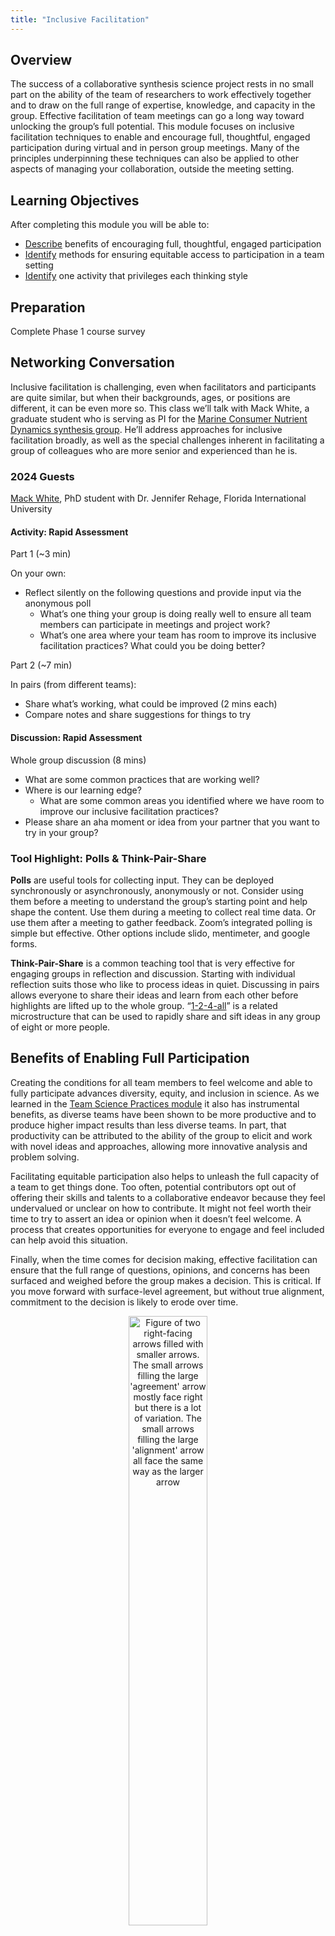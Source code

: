 ```yaml
---
title: "Inclusive Facilitation"
---
```


## Overview

The success of a collaborative synthesis science project rests in no small part on the ability of the team of researchers to work effectively together and to draw on the full range of expertise, knowledge, and capacity in the group. Effective facilitation of team meetings can go a long way toward unlocking the group's full potential. This module focuses on inclusive facilitation techniques to enable and encourage full, thoughtful, engaged participation during virtual and in person group meetings. Many of the principles underpinning these techniques can also be applied to other aspects of managing your collaboration, outside the meeting setting.

## Learning Objectives

After completing this module you will be able to: 

- <u>Describe</u> benefits of encouraging full, thoughtful, engaged participation
- <u>Identify</u> methods for ensuring equitable access to participation in a team setting
- <u>Identify</u> one activity that privileges each thinking style

## Preparation

Complete Phase 1 course survey

## Networking Conversation

Inclusive facilitation is challenging, even when facilitators and participants are quite similar, but when their backgrounds, ages, or positions are different, it can be even more so. This class we'll talk with Mack White, a graduate student who is serving as PI for the [Marine Consumer Nutrient Dynamics synthesis group](https://lternet.edu/working-groups/marine-consumer-nutrient-dynamics/). He'll address approaches for inclusive facilitation broadly, as well as the special challenges inherent in facilitating a group of colleagues who are more senior and experienced than he is.

:::panel-tabset

### 2024 Guests

[Mack White](https://mackwhite.github.io/), PhD student with Dr. Jennifer Rehage, Florida International University  

:::

::: {.callout-note icon="false"}
#### Activity: Rapid Assessment

Part 1 (~3 min)

On your own:

- Reflect silently on the following questions and provide input via the anonymous poll
    - What's one thing your group is doing really well to ensure all team members can participate in meetings and project work?
    - What's one area where your team has room to improve its inclusive facilitation practices? What could you be doing better?

Part 2 (~7 min)

In pairs (from different teams):

- Share what's working, what could be improved (2 mins each)
- Compare notes and share suggestions for things to try

:::

::: {.callout-warning icon="false"}
#### Discussion: Rapid Assessment

Whole group discussion (8 mins)

- What are some common practices that are working well?
- Where is our learning edge?
    - What are some common areas you identified where we have room to improve our inclusive facilitation practices? 
- Please share an aha moment or idea from your partner that you want to try in your group?

:::

### Tool Highlight: Polls & Think-Pair-Share

**Polls** are useful tools for collecting input. They can be deployed synchronously or asynchronously, anonymously or not. Consider using them before a meeting to understand the group's starting point and help shape the content. Use them during a meeting to collect real time data. Or use them after a meeting to gather feedback. Zoom's integrated polling is simple but effective. Other options include slido, mentimeter, and google forms.

**Think-Pair-Share** is a common teaching tool that is very effective for engaging groups in reflection and discussion. Starting with individual reflection suits those who like to process ideas in quiet. Discussing in pairs allows everyone to share their ideas and learn from each other before highlights are lifted up to the whole group. "[1-2-4-all](https://www.liberatingstructures.com/1-1-2-4-all/)" is a related microstructure that can be used to rapidly share and sift ideas in any group of eight or more people.

## Benefits of Enabling Full Participation

Creating the conditions for all team members to feel welcome and able to fully participate advances diversity, equity, and inclusion in science. As we learned in the [Team Science Practices module](https://lter.github.io/ssecr/mod_team-sci.html) it also has instrumental benefits, as diverse teams have been shown to be more productive and to produce higher impact results than less diverse teams. In part, that productivity can be attributed to the ability of the group to elicit and work with novel ideas and approaches, allowing more innovative analysis and problem solving.

Facilitating equitable participation also helps to unleash the full capacity of a team to get things done. Too often, potential contributors opt out of offering their skills and talents to a collaborative endeavor because they feel undervalued or unclear on how to contribute. It might not feel worth their time to try to assert an idea or opinion when it doesn't feel welcome. A process that creates opportunities for everyone to engage and feel included can help avoid this situation.

Finally, when the time comes for decision making, effective facilitation can ensure that the full range of questions, opinions, and concerns has been surfaced and weighed before the group makes a decision. This is critical. If you move forward with surface-level agreement, but without true alignment, commitment to the decision is likely to erode over time. 

<p align="center">
<img src="images/figure_agreement-alignment.png" alt="Figure of two right-facing arrows filled with smaller arrows. The small arrows filling the large 'agreement' arrow mostly face right but there is a lot of variation. The small arrows filling the large 'alignment' arrow all face the same way as the larger arrow" width="50%"/>
</p>

## Moving from Debate to Dialogue

Dialogue is a collaborative effort to understand and learn from each other. Debate, on the other hand, is an oppositional effort to convince the other side that you are right. Inclusive facilitation aims to support dialogue and skillful discussion. Dialogue allows groups to recognize the limits on their own and others' individual perspectives and to strive for more coherent thought. Dialogue becomes a container for collective thinking and exploration - a process that can take teams in directions not imagined or planned. In dialogue, all views are treated as equally valid, and different views are presented as a means toward discovering a new view. Participants listen to understand one another, not to win. Complex issues are explored and shared meaning is created. When it comes time to make a decision, skillful discussion is required. Both are critical to the collaborative process, and the more artfully a group can move between these two forms of discourse (and out of less productive debate and polite discussion) according to what is needed, the more effective the group will be.

:::{.panel-tabset}

#### Debate

- Intent to win
- Listening to be understood
- Power struggles
- Competition "turf war"
- Loudest wins
- Ideas judged by who says them

#### Polite Discussion

- Intent to protect self, others
- Surface friendly
- Ideas judged by friendships/relationships
- Impulsive, based on feeling, low data
- Influence occurs outside the meeting
- Limited active or empathetic listening

#### Skillful Discussion

- Intent is closure; informed decisions
- Balance influence and inquiry
- Focus on issues not personalities
- Reasoning is made explicit
- Ask about assumptions without criticizing
- Influence is based in logic and data

#### Dialogue

- Intent to build mutual understanding
- Listening to understand thoughts and feelings
- Able to suspend assumptions
- Energy used to find the right questions
- "Container" for collective thinking
- Influence is found in shared meaning created by groups

:::

## Designing Meetings for All Thinking Styles

As we learned earlier in the course, people have different thinking preferences which influence what they expect and enjoy in group processes (see Ned Herrmann's Whole Brain Model below).

<p align="center">
<img src="images/figure_whole-brain-model.png" alt="Top-down image of a human brain divided into four sections next to a circle divided into the same sections. Top left of both is blue, labeled 'analytical' in the circle. Top right is yellow, labeled 'experimental' in the circle. Bottom right is red and labeled 'relational' in circle. Bottom left is green and is labeled 'practical' in the circle. The circle also labels the lines separating each pair of adjacent quadrants as follows: analytical and experimental is 'intellectual', experimental and relational is 'intuitive', relational and practical is 'instinctive', and practical and analytical is 'rational'." width="80%"/>
<figcaption> Ned Herrmann's Whole Brain Model </figcaption>
</p>

<p align="center">
<img src="images/figure_thinking-style-expects.png" alt="Circle divided into same quadrants as previous image where each quadrant contains the expectations and enjoyments of that thinking style. Top left expects clear/concise info, well articulated ideas, accuracy, and certainty and enjoys a good debate, critical analysis, and readings. Top right expects an overview, a conceptual framework, freedom to explore, analogies/metaphors, and visuals and enjoys initiative and imagination, connections to other approaches, newness and 'fun'. Bottom right expects involvement with others, personal anecdotes, experimental approach, and feelings to be considered and enjoys the personal touch, group discussion and harmony. Bottom left expects step-by-step unfolding, detailed program, punctuality, and an explanation of how and enjoys a structured approach, low risk, and concrete examples" width="70%"/>
</p>

::: {.callout-note icon="false"}
#### Activity: Meeting Design + Facilitation Likes & Dislikes

**Group brainstorm** (10 mins)

Think about your own dominant thinking preference(s) - analytical, practical, relational, or experimental. Now think back to meetings and group processes you have been a part of. With this thinking preference in mind, what facilitation or meeting design techniques have you really appreciated? What allowed you to fully participate? Conversely, what did you find frustrating? 

- Open the EasyRetro collaborative whiteboard (link provided in the chat and in the notes doc)
- Find the column for the thinking preference you focused on
- Add the specific practices, tools, or techniques that you like by clicking the grey plus sign at the top of that column - one idea per card
- Feel free to emphasize other people's ideas by clicking the thumbs up
- Add a comment or question to any card by clicking the speech bubble

Now consider the expectations and preferences of the other thinking styles noted in the figure above and shared by your classmates. Are there any that you commonly overlook when you are planning a meeting? 

:::

### Tool Highlight: Collaborative Whiteboards

**Collaborative whiteboards** are useful tools for capturing ideas from a group during virtual meetings. They range from simple (EasyRetro, Zoom's whiteboard function) to complex (Mural, miro). Benefits include simultaneous input, the ability to organize information into discrete, movable chunks, and the visual (and lasting) nature of the output.

## Ensuring Equitable Access to Participation

To tap diverse perspectives and catalyze productivity and creative problem-solving, we need to design meetings (and projects) so <u>everyone</u> can participate fully, rather than just a few. When tackling complex challenges, voices from the edge are often critical to uncovering new insights and approaches. Democratizing participation doesn't have to be all about controlling the dominant voices in a group; with careful planning and some simple tools, you can design any conversation so that everyone can contribute.

A few simple techniques can help:
 
1. Mix up the format, e.g., combining silent reflection, round robin, breakout groups, plenary, and/or "liberating structures" (more on these below)
2. Offer different channels for information sharing - verbal, nonverbal, written, visual, informal, formal
3. Track and stack who wants to speak 
4. Invite, amplify, and credit "quieter" voices 
5. Use active listening - reflect back what you think you are hearing in simple terms and check your assumptions regularly

Be creative and empathetic when you design your agenda. Think about your participants and what is going to help _all of them_ participate fully and creatively. Beyond the thinking preferences, you may also want to consider these other dimensions of diversity when planning your process design and facilitation:

- Introverts vs. extroverts
- Visual, auditory and kinesthetic learners
- Disciplinary diversity
- Career stage
- Language

## Process Design

Good meeting design starts with understanding your purpose and objectives, as well as your participants. Once you understand why you need to meet (your overarching goal) and what you want to accomplish (the specific outcomes you are driving toward), you can turn to how you will accomplish your purpose (i.e. the agenda design) and who will play what roles. You want participants to know their role and how to be at their best. 

A good rule of thumb is to allow 2-3x as much time to plan a meeting as its duration. 

<p align="center">
<img src="images/figure_meeting-design-questions.png" alt="Figure separating meeting planning into 'why, what, how, and who' facets" width="95%"/>
</p>

## Roles

It's very difficult to both facilitate a conversation and engage fully in it as a participant. If you add taking notes on top of that, it's sure to become overwhelming. So recruit some help. The number of roles you need to fill will depend on the size of the group and the complexity of the process. Share and rotate duties over time:

- **Process facilitator** - sets tone and pace, mediates conflicts, and ensures all voices are being heard, interpersonal dynamics are positive/effective, and group is staying on task
- **Meeting chair** (optional) - keeps an eye on the overall vision and progress of the meeting
- **Timekeeper** - may also be the chair or facilitator
- **Notetaker** - captures action items and notes, often in a google doc that can be viewed and added to by others; may also produce a meeting summary
- **Scribe** - captures important points that can be seen in real time by the whole group, usually on a whiteboard or flipchart
- **Spotter** - keeps a running list of who is waiting to speak (especially in large groups or intense discussions)
- **Relationship monitor** - tracks group dynamics and actively works to help everyone feel included and engaged on personal and social levels
- **Participation monitor** - engineers opportunities for participation, quells interrupters, amplifies and credits the messages of quieter participants.

As you get to know your team members, you can start to match people to these different roles based on their skills and recruit them to help.

## Alternatives to Conventional Meeting Structures

Differences in thinking and learning styles, disciplinary background, power, and other dimensions of diversity mean that there's no such thing as a one-size-fits-all approach for participatory processes. Nonetheless, we tend to default to a small set of traditional ways of sharing information and engaging people when we meet. These conventional structures are often either too limiting (presentations, status reports, and managed discussions) or too free-form and disorganized (open discussions and brainstorms) to effectively tap the wisdom of the group (Lipmanowicz and McCandless, 2014). To support the engagement of all participants, we need to break out of those traditional ways of meeting.

Books and websites like Liberating Structures, Gamestorming, and the Facilitator's Guide to Participatory Decisionmaking offer dozens of alternative group processes (see Resources). Known as microstructures or knowledge games, these simple, fun activities are designed to include everyone, distribute control, and unleash creativity. One or more activities can be matched to your intended outcomes and arranged in a sequence to advance the team toward your overall goal. Liberating Structures offers a [matching matrix](https://www.liberatingstructures.com/matching-matrix) to help you identify microstructures that could fit your needs and an app you can use to browse and assemble strings of activities. [Gamestorming](https://gamestorming.com/) organizes their activities into categories (e.g. games for opening, games for decision-making) for exploration.

Here are a few microstructures that work well for small group virtual meetings. They also work for larger groups and in person settings:

### Tool Highlights: Microstructures

| **Microstructure** | **Thinking Preference** | **Purpose** | **How It Works** |
|:---|:---:|:------------|:---------------------|
| Icebreaker / check in | **<span style="color:red">Relational</span>** | Connect as a team, start on a positive, human note | Many versions exist, e.g., one word to describe how you are arriving; one thing you are feeling grateful for today; coolest thing you've learned lately; describe where you grew up without using any place names, etc. |
| Round robin / go around | **<span style="color:blue">Analytical</span>**, **<span style="color:red">Relational</span>** | Hear from everyone | Everyone answers the same prompt. Alternatives to going in order: each speaker calls on the next person after they have shared - keeping track of who has / hasn't spoken keeps people paying attention; popcorn-style - people share in the order that they feel moved to speak |
| [1,2,4,all](https://www.liberatingstructures.com/1-1-2-4-all/) | **<span style="color:blue">Analytical</span>**, **<span style="color:green">Practical</span>**, **<span style="color:gold">Experimental</span>**, **<span style="color:red">Relational</span>** | Engage everyone in generating questions, ideas, and suggestions | Individual reflection; Pair share; Two pairs combine and share as a group of 4; Small groups share highlights with whole group |
| [Min specs](https://www.liberatingstructures.com/14-min-specs/) | **<span style="color:gold">Experimental</span>** | Specify simple rules the group must follow to achieve your purpose | 1,2,4,all format; Individuals brainstorm things the group must do or must not do to achieve its purpose; Share in pairs or small groups; Pare the list down to the minimum set of rules you could follow and still achieve the purpose |
| [Affinity Map](https://gamestorming.com/?s=affinity+map) | **<span style="color:blue">Analytical</span>**, **<span style="color:red">Relational</span>** | Surface ideas, detect patterns, and analyze | Brainstorm ideas using sticky notes on a wall or virtual whiteboard; Cluster into categories; If useful, prioritize within categories |
| [Brainwriting](https://gamestorming.com/brainwriting/) | **<span style="color:blue">Analytical</span>**, **<span style="color:green">Practical</span>**, **<span style="color:gold">Experimental</span>**, **<span style="color:red">Relational</span>** | Surface and elaborate ideas | (1) Brainstorm ideas in a google doc or virtual whiteboard (or on index cards in person); (2) Read and add to each other's ideas; (3) Discuss |
| [What, So What, Now What](https://www.liberatingstructures.com/9-what-so-what-now-what-w/) | **<span style="color:blue">Analytical</span>**, **<span style="color:green">Practical</span>**, **<span style="color:gold">Experimental</span>** | Make sense of past progress or experiences and decide on future actions | What - As a group, compile the facts and observations relevant to the context; So What - Reflect on the facts and their implications, identify patterns, generate hypotheses; Now What - Draw conclusions - What actions make sense? |
| [Fist to Five](https://gamestorming.com/five-fingered-consensus/) / Gradient of Agreement | **<span style="color:green">Practical</span>**, **<span style="color:red">Relational</span>** | Assess degree of consensus; seek closure | Use when ready to close a discussion or make a decision; Invite participants to rate their level of agreement with a proposal on a scale of 0-5; Five fingers means "absolute, total agreement or support" and a fist means "complete opposition" |
| Polling | **<span style="color:blue">Analytical</span>**, **<span style="color:green">Practical</span>** | Rank alternatives | Before you start - clarify how you will use the results - are you gathering information or taking a vote to make a decision?; Decide how many votes per person; In person - use sticky dots; Virtually - use +1s in a google doc or a digital polling tool (e.g., Zoom, Mural, slido) |
| Feasibility-Impact Matrix (see figure below) | **<span style="color:blue">Analytical</span>**, **<span style="color:green">Practical</span>**, **<span style="color:gold">Experimental</span>** | Compare alternatives | Discuss and agree on definitions for two criteria for evaluating ideas: feasibility of implementation and impact potential; Rate each idea against these two axes and map onto 2x2 grid |

<p align="center">
<img src="images/figure_project-impact-vs-feasibility.png" alt="Graph of impact versus feasibility where both axes range from low to high and the plot area is divided into four equal sections" width="70%"/>
</p>

## Harvesting Content

As you go, and definitely before your meeting is over, engage your team in synthesizing and capturing the information that has been discussed. This helps you to deepen understanding, document your workflow and decisions, and pick up easily next time. Use a consistent system - like a running notes document linked in the calendar item. Graphics or drawings can be a valuable complement to oral and written content in making thinking visible.

<p align="center">
<img src="images/image_visible-thinking.png" alt="Art of many groups of people with blue speech bubbles connected by an orange amorphous cloud" width="100%"/>
<figcaption> Making thinking visible, Credit: Nancy Margulies, World Cafe, Flickr </figcaption>
</p>

Consider using:

- Grids to organize information
- Conceptual models or mind maps to articulate shared understanding of complex systems 
- Manifestos, abstracts, and other written collateral to distill ideas

When capturing notes, try to use people's own words; if necessary ask them to distill long or complex points into a headline you can capture. Invite them to offer corrections if the notetaker didn't capture what they meant.

::: {.callout-note icon="false"}
#### Activity: Team Planning
**Part 1** (~1 min)

On your own:

- Think about an upcoming team meeting that hasn't yet been planned
    - _Why will you be meeting? What do you think should be the purpose of that meeting?_ 

**Part 2** (~20 min)

In your project team:

- Identify a facilitator, timekeeper, reporter for this breakout session
- Decide whether you want one notetaker or shared notetaking
- Decide as a group which upcoming meeting you want to focus on
- Use round robin or silent google doc'ing to hear everyone's answers to the prompt
- Plan your next meeting together (resources: EasyRetro board, tools highlighted above)
    - Agree on the meeting purpose
    - Identify 1-3 intended outcomes
    - Draft an agenda for the meeting
    - _What activities will you use to make your meeting inclusive? Can you include an activity that preferences each thinking style?_
    - Identify roles and responsibilities
    - What's your plan for harvesting content?
    - Identify any prep work for participants and for the facilitator(s)
- Discuss:
    - _How might things get off track?_
    - _What's your plan if they do?_
- Modify your plan as needed

:::

::: {.callout-warning icon="false"}
#### Discussion: Team Planning & Wrap Up

Whole group discussion (10 mins)

- What activities did you identify to help make your meeting inclusive to all the thinking styles on your team?
- Anywhere where you would like advice from the group?
- Are there other questions you are holding related to inclusive facilitation?

:::

## Additional Resources

### Papers & Documents

- Khuri et al., [Inclusive Practice Glossary for Facilitators](https://collaborativecapacities.com/wp-content/uploads/Inclusive_Practice_Glossary_for_Facilitators-March2024.pdf). **2024**.
- Cravens, A.E., _et al._, [Science facilitation: navigating the intersection of intellectual and interpersonal expertise in scientific collaboration](https://doi.org/10.1057/s41599-022-01217-1). **2022**.
- Woodley, L. _et al._, [A guide to using virtual events to facilitate community building: Making a PACT for more engaging virtual meetings and events](https://doi.org/10.5281/zenodo.4987666). **2021**.
- Tarallo, B. & Monlux, M. Surviving the Horror of Online Meetings: How to Facilitate Good Virtual Meetings & Manage Meeting Monsters. **2021**.
- Lipmanowicz & McCandless. The Surprising Power of Liberating Structures: Simple Rules to Unleash a Culture of Innovation. Liberating Structures Press. **2014**.
- Kaner, S. [Facilitator's Guide to Participatory Decision-Making (Revised)](https://bookshop.org/p/books/facilitator-s-guide-to-participatory-decision-making-sam-kaner/11179446?ean=9781118404959). **2014**.
- Gray, D. _et al._, Gamestorming: A Playbook for Innovators, Rulebreakers, and Changemakers. O'Reilly Media. **2010**.
- Bohm, D. On Dialogue. Routledge Classics. **2004**.

### Workshops & Courses

- 

### Websites

- [Liberating Structures: Including and Unleashing Everyone](https://www.liberatingstructures.com/)
- [Gamestorming](https://gamestorming.com/)
- [SciTS and Team Science Resources](https://www.inscits.org/scits-a-team-science-resources) compiled by INSciTS, the International Network for the Science of Team Science
